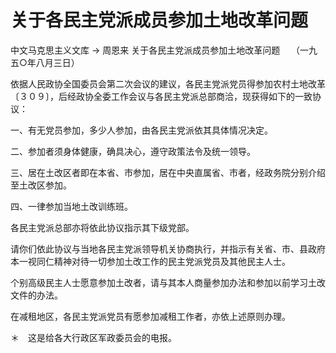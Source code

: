# 关于各民主党派成员参加土地改革问题　

中文马克思主义文库 -> 周恩来
关于各民主党派成员参加土地改革问题　
（一九五○年八月三日）

依据人民政协全国委员会第二次会议的建议，各民主党派党员得参加农村土地改革〔３０９〕，后经政协全委工作会议与各民主党派总部商洽，现获得如下的一致协议：
 

一、有无党员参加，多少人参加，由各民主党派依其具体情况决定。

二、参加者须身体健康，确具决心，遵守政策法令及统一领导。

三、居在土改区者即在本省、市参加，居在中央直属省、市者，经政务院分别介绍至土改区参加。

四、一律参加当地土改训练班。

各民主党派总部亦将依此协议指示其下级党部。

请你们依此协议与当地各民主党派领导机关协商执行，并指示有关省、市、县政府本一视同仁精神对待一切参加土改工作的民主党派党员及其他民主人士。

个别高级民主人士愿意参加土改者，请与其本人商量参加办法和参加以前学习土改文件的办法。

在减租地区，各民主党派党员有愿参加减租工作者，亦依上述原则办理。

＊　这是给各大行政区军政委员会的电报。

